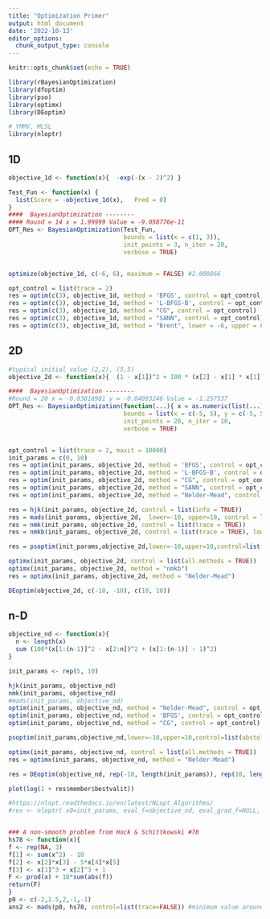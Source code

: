 ---
title: "Optimization Primer"
output: html_document
date: '2022-10-13'
editor_options: 
  chunk_output_type: console
---

```{r setup, include=FALSE}
knitr::opts_chunk$set(echo = TRUE)

library(rBayesianOptimization)
library(dfoptim)
library(pso)
library(optimx)
library(DEoptim)

# YMMV, MLSL
library(nloptr)

```

## 1D

```{r opt_1d}

objective_1d <- function(x){  -exp(-(x - 2)^2) }

Test_Fun <- function(x) {
  list(Score = -objective_1d(x),   Pred = 0)
}
####  BayesianOptimization --------
#### Round = 14	x = 1.99999	Value = -9.058776e-11 
OPT_Res <- BayesianOptimization(Test_Fun,
                                bounds = list(x = c(1, 3)),
                                init_points = 3, n_iter = 20,
                                verbose = TRUE)


optimize(objective_1d, c(-6, 6), maximum = FALSE) #2.000866

opt_control = list(trace = 2)
res = optim(c(3), objective_1d, method = 'BFGS', control = opt_control)
res = optim(c(3), objective_1d, method = 'L-BFGS-B', control = opt_control)
res = optim(c(3), objective_1d, method = "CG", control = opt_control)
res = optim(c(3), objective_1d, method = "SANN", control = opt_control)
res = optim(c(3), objective_1d, method = "Brent", lower = -6, upper = 6, control = opt_control) #same as optimize
```


## 2D

```{r opt_2d}
#typical initial value (2,2), (5,5)
objective_2d <- function(x){  (1 - x[1])^2 + 100 * (x[2] - x[1] * x[1])^2  } # solution is c(1, 1)

####  BayesianOptimization --------
#Round = 20	x = -0.03818981	y = -0.04093246	Value = -1.257537 
OPT_Res <- BayesianOptimization(function(...){ x = as.numeric(list(...)); list(Score = -objective_2d(x),   Pred = 0)},
                                bounds = list(x = c(-5, 5), y = c(-5, 5)),
                                init_points = 20, n_iter = 10,
                                verbose = TRUE)


opt_control = list(trace = 2, maxit = 10000)
init_params = c(0, 10)
res = optim(init_params, objective_2d, method = 'BFGS', control = opt_control)
res = optim(init_params, objective_2d, method = 'L-BFGS-B', control = opt_control)
res = optim(init_params, objective_2d, method = "CG", control = opt_control)
res = optim(init_params, objective_2d, method = "SANN", control = opt_control)
res = optim(init_params, objective_2d, method = "Nelder-Mead", control = opt_control)

res = hjk(init_params, objective_2d, control = list(info = TRUE))
res = mads(init_params, objective_2d,  lower=-10, upper=10, control = list(trace = FALSE)) #too many evaluations
res = nmk(init_params, objective_2d, control = list(trace = TRUE))
res = nmkb(init_params, objective_2d, control = list(trace = TRUE), lower=-10, upper=10) #does not work

res = psoptim(init_params,objective_2d,lower=-10,upper=10,control=list(abstol=1e-8))

optimx(init_params, objective_2d, control = list(all.methods = TRUE))
optimx(init_params, objective_2d, method = "nmkb")
res = optimx(init_params, objective_2d, method = "Nelder-Mead")

DEoptim(objective_2d, c(-10, -10), c(10, 10))
```

## n-D

```{r opt_Nd}
objective_nd <- function(x){
  n <- length(x)
  sum (100*(x[1:(n-1)]^2 - x[2:n])^2 + (x[1:(n-1)] - 1)^2)
}

init_params <- rep(5, 10)

hjk(init_params, objective_nd)
nmk(init_params, objective_nd)
#mads(init_params, objective_nd)
optim(init_params, objective_nd, method = "Nelder-Mead", control = opt_control)
optim(init_params, objective_nd, method = 'BFGS', control = opt_control)
optim(init_params, objective_nd, method = "CG", control = opt_control)

psoptim(init_params,objective_nd,lower=-10,upper=10,control=list(abstol=1e-8))

optimx(init_params, objective_nd, control = list(all.methods = TRUE))
res = optimx(init_params, objective_nd, method = "Nelder-Mead")

res = DEoptim(objective_nd, rep(-10, length(init_params)), rep(10, length(init_params)), DEoptim.control(itermax = 4000, trace = FALSE))

plot(log(1 + res$member$bestvalit))

#https://nlopt.readthedocs.io/en/latest/NLopt_Algorithms/
#res <- nloptr( x0=init_params, eval_f=objective_nd, eval_grad_f=NULL, opts = list("algorithm"="NLOPT_GD_STOGO_RAND", "xtol_rel"=1.0e-8))


### A non-smooth problem from Hock & Schittkowski #78
hs78 <- function(x){
f <- rep(NA, 3)
f[1] <- sum(x^2) - 10
f[2] <- x[2]*x[3] - 5*x[4]*x[5]
f[3] <- x[1]^3 + x[2]^3 + 1
F <- prod(x) + 10*sum(abs(f))
return(F)
}
p0 <- c(-2,1.5,2,-1,-1)
ans2 <- mads(p0, hs78, control=list(trace=FALSE)) #minimum value around -2.81
```

